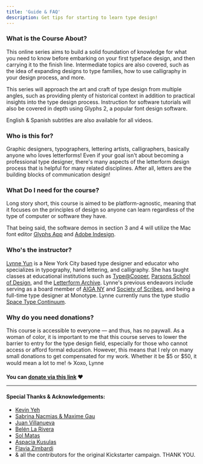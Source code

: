 ```yaml
---
title: 'Guide & FAQ'
description: Get tips for starting to learn type design!
---
```


### What is the Course About?

This online series aims to build a solid foundation of knowledge for what you need to know before embarking on your first typeface design, and then carrying it to the finish line. Intermediate topics are also covered, such as the idea of expanding designs to type families, how to use calligraphy in your design process, and more. 

This series will approach the art and craft of type design from multiple angles, such as providing plenty of historical context in addition to practical insights into the type design process. Instruction for software tutorials will also be covered in depth using Glyphs 2, a popular font design software.

English & Spanish subtitles are also available for all videos.

### Who is this for?

Graphic designers, typographers, lettering artists, calligraphers, basically anyone who loves letterforms! Even if your goal isn't about becoming a professional type designer, there's many aspects of the letterform design process that is helpful for many related disciplines. After all, letters are the building blocks of communication design!

### What Do I need for the course?

Long story short, this course is aimed to be platform-agnostic, meaning that it focuses on the principles of design so anyone can learn regardless of the type of computer or software they have. 

That being said, the software demos in section 3 and 4 will utilize the Mac font editor [Glyphs App](https://glyphsapp.com/) and [Adobe Indesign](https://www.adobe.com/products/indesign.html). 


### Who's the instructor?

[Lynne Yun](https://lynneyun.com/) is a New York City based type designer and educator who specializes in typography, hand lettering, and calligraphy. She has taught classes at educational institutions such as [Type@Cooper](http://coopertype.org/), [Parsons School of Design](https://www.newschool.edu/parsons/), and the [Letterform Archive](https://letterformarchive.org/). Lynne's previous endeavors include serving as a board member of [AIGA NY](https://www.aigany.org/) and [Society of Scribes](https://www.societyofscribes.org/), and being a full-time type designer at Monotype. Lynne currently runs the type studio [Space Type Continuum](https://spacetypecontinuum.com/).

### Why do you need donations?

This course is accessible to everyone — and thus, has no paywall. As a woman of color, it is important to me that this course serves to lower the barrier to entry for the type design field, especially for those who cannot access or afford formal education. However, this means that I rely on many small donations to get compensated for my work. Whether it be $5 or $50, it would mean a lot to me! ☕️ Xoxo, Lynne

**You can [donate via this link](https://www.paypal.com/donate?hosted_button_id=EJMNLBTAH6WUA) ❤️** 

***

#### Special Thanks & Acknowledgements:

* [Kevin Yeh](https://www.kyeh.me/) 
* [Sabrina Nacmias & Maxime Gau](http://www.faireprojects.com/) 
* [Juan Villanueva](http://www.juankafka.com/) 
* [Belén La Rivera](http://www.belenlarivera.com/) 
* [Sol Matas](http://www.solmatas.com/)
* [Aspacia Kusulas](https://www.instagram.com/aspaciakusulas)
* [Flavia Zimbardi](https://flaviazim.com/) 
* & all the contributors for the original Kickstarter campaign. THANK YOU.